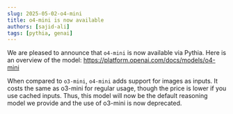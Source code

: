 ```yaml
---
slug: 2025-05-02-o4-mini
title: o4-mini is now available
authors: [sajid-ali]
tags: [pythia, genai]
---
```


We are pleased to announce that `o4-mini` is now available via Pythia. Here is an overview of the model: https://platform.openai.com/docs/models/o4-mini

<!-- truncate -->

When compared to `o3-mini`, `o4-mini` adds support for images as inputs. It costs the same as o3-mini for regular usage, though the price is lower if you use cached inputs. Thus, this model will now be the default reasoning model we provide and the use of o3-mini is now deprecated.
